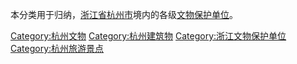 本分类用于归纳，[[浙江省|浙江省]][[杭州市|杭州市]]境内的各级[[文物保护单位|文物保护单位]]。

[[Category:杭州文物|Category:杭州文物]]
[[Category:杭州建筑物|Category:杭州建筑物]]
[[Category:浙江文物保护单位|Category:浙江文物保护单位]]
[[Category:杭州旅游景点‎|Category:杭州旅游景点‎]]
